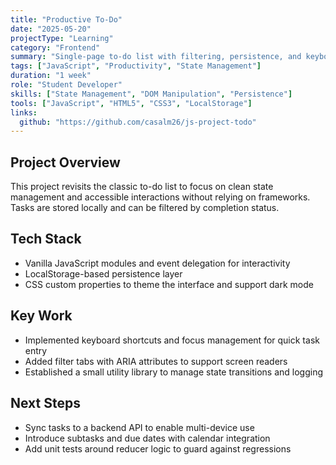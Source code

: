 ```yaml
---
title: "Productive To-Do"
date: "2025-05-20"
projectType: "Learning"
category: "Frontend"
summary: "Single-page to-do list with filtering, persistence, and keyboard-first interactions built in vanilla JavaScript."
tags: ["JavaScript", "Productivity", "State Management"]
duration: "1 week"
role: "Student Developer"
skills: ["State Management", "DOM Manipulation", "Persistence"]
tools: ["JavaScript", "HTML5", "CSS3", "LocalStorage"]
links:
  github: "https://github.com/casalm26/js-project-todo"
---
```


## Project Overview

This project revisits the classic to-do list to focus on clean state management and accessible interactions without relying on frameworks. Tasks are stored locally and can be filtered by completion status.

## Tech Stack

- Vanilla JavaScript modules and event delegation for interactivity
- LocalStorage-based persistence layer
- CSS custom properties to theme the interface and support dark mode

## Key Work

- Implemented keyboard shortcuts and focus management for quick task entry
- Added filter tabs with ARIA attributes to support screen readers
- Established a small utility library to manage state transitions and logging

## Next Steps

- Sync tasks to a backend API to enable multi-device use
- Introduce subtasks and due dates with calendar integration
- Add unit tests around reducer logic to guard against regressions
